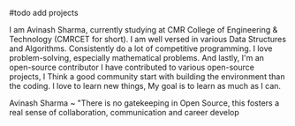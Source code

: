 #todo add projects

I am Avinash Sharma, currently studying at CMR College of Engineering & Technology (CMRCET for short). I am well versed in various Data Structures and Algorithms. Consistently do a lot of competitive programming. I love problem-solving, especially mathematical problems. And lastly, I'm an open-source contributor I have contributed to various open-source projects, I Think a good community start with building the environment than the coding. I love to learn new things, My goal is to learn as much as I can.


Avinash Sharma ~ "There is no gatekeeping in Open Source, this fosters a real sense of collaboration, communication and career develop